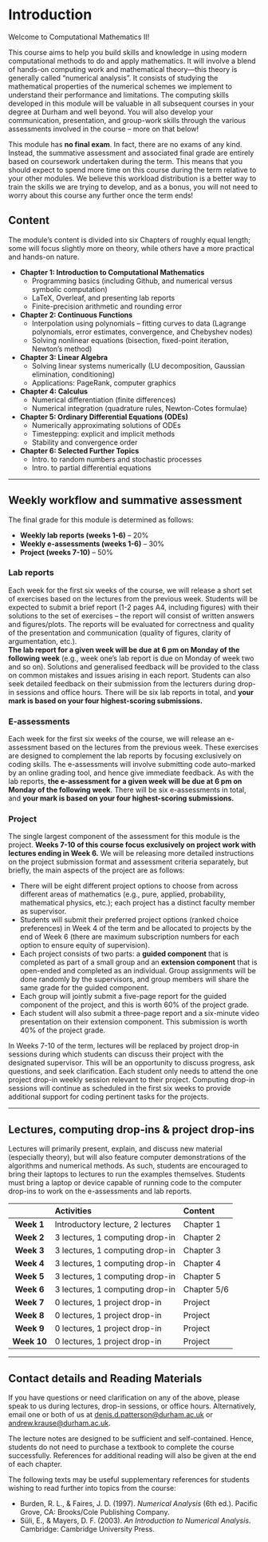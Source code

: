# Introduction {.unnumbered}

Welcome to Computational Mathematics II!

This course aims to help you build skills and knowledge in using modern computational methods to do and apply mathematics. It will involve a blend of hands-on computing work and mathematical theory—this theory is generally called "numerical analysis". It consists of studying the mathematical properties of the numerical schemes we implement to understand their performance and limitations. The computing skills developed in this module will be valuable in all subsequent courses in your degree at Durham and well beyond. You will also develop your communication, presentation, and group-work skills through the various assessments involved in the course -- more on that below! 

This module has **no final exam**. In fact, there are no exams of any kind. Instead, the summative assessment and associated final grade are entirely based on coursework undertaken during the term. This means that you should expect to spend more time on this course during the term relative to your other modules. We believe this workload distribution is a better way to train the skills we are trying to develop, and as a bonus, you will not need to worry about this course any further once the term ends!  

## Content

The module's content is divided into six Chapters of roughly equal length; some will focus slightly more on theory, while others have a more practical and hands-on nature.

- **Chapter 1: Introduction to Computational Mathematics**
    - Programming basics (including Github, and numerical versus symbolic computation)
    - LaTeX, Overleaf, and presenting lab reports
    - Finite-precision arithmetic and rounding error
- **Chapter 2: Continuous Functions**
    - Interpolation using polynomials -- fitting curves to data (Lagrange polynomials, error estimates, convergence, and Chebyshev nodes)
    - Solving nonlinear equations (bisection, fixed-point iteration, Newton's method)
- **Chapter 3: Linear Algebra**
    - Solving linear systems numerically (LU decomposition, Gaussian elimination, conditioning)
    - Applications: PageRank, computer graphics
- **Chapter 4: Calculus**
    - Numerical differentiation (finite differences)
    - Numerical integration (quadrature rules, Newton-Cotes formulae)
- **Chapter 5: Ordinary Differential Equations (ODEs)**
    - Numerically approximating solutions of ODEs
    - Timestepping: explicit and implicit methods
    - Stability and convergence order
- **Chapter 6: Selected Further Topics**
    - Intro. to random numbers and stochastic processes
    - Intro. to partial differential equations

---

## Weekly workflow and summative assessment

The final grade for this module is determined as follows:

- **Weekly lab reports (weeks 1-6)** – 20%
- **Weekly e-assessments (weeks 1-6)** – 30%
- **Project (weeks 7-10)** – 50%

### Lab reports

Each week for the first six weeks of the course, we will release a short set of exercises based on the lectures from the previous week. Students will be expected to submit a brief report (1-2 pages A4, including figures) with their solutions to the set of exercises -- the report will consist of written answers and figures/plots. The reports will be evaluated for correctness and quality of the presentation and communication (quality of figures, clarity of argumentation, etc.).  
**The lab report for a given week will be due at 6 pm on Monday of the following week** (e.g., week one's lab report is due on Monday of week two and so on). Solutions and generalised feedback will be provided to the class on common mistakes and issues arising in each report. Students can also seek detailed feedback on their submission from the lecturers during drop-in sessions and office hours. There will be six lab reports in total, and **your mark is based on your four highest-scoring submissions.**

### E-assessments

Each week for the first six weeks of the course, we will release an e-assessment based on the lectures from the previous week. These exercises are designed to complement the lab reports by focusing exclusively on coding skills. The e-assessments will involve submitting code auto-marked by an online grading tool, and hence give immediate feedback. As with the lab reports, **the e-assessment for a given week will be due at 6 pm on Monday of the following week**. There will be six e-assessments in total, and **your mark is based on your four highest-scoring submissions.**

### Project

The single largest component of the assessment for this module is the project. **Weeks 7-10 of this course focus exclusively on project work with lectures ending in Week 6.** We will be releasing more detailed instructions on the project submission format and assessment criteria separately, but briefly, the main aspects of the project are as follows:

- There will be eight different project options to choose from across different areas of mathematics (e.g., pure, applied, probability, mathematical physics, etc.); each project has a distinct faculty member as supervisor.
- Students will submit their preferred project options (ranked choice preferences) in Week 4 of the term and be allocated to projects by the end of Week 6 (there are maximum subscription numbers for each option to ensure equity of supervision).
- Each project consists of two parts: a **guided component** that is completed as part of a small group and an **extension component** that is open-ended and completed as an individual. Group assignments will be done randomly by the supervisors, and group members will share the same grade for the guided component.
- Each group will jointly submit a five-page report for the guided component of the project, and this is worth 60% of the project grade.
- Each student will also submit a three-page report and a six-minute video presentation on their extension component. This submission is worth 40% of the project grade.

In Weeks 7-10 of the term, lectures will be replaced by project drop-in sessions during which students can discuss their project with the designated supervisor. This will be an opportunity to discuss progress, ask questions, and seek clarification. Each student only needs to attend the one project drop-in weekly session relevant to their project. Computing drop-in sessions will continue as scheduled in the first six weeks to provide additional support for coding pertinent tasks for the projects.

---

## Lectures, computing drop-ins & project drop-ins

Lectures will primarily present, explain, and discuss new material (especially theory), but will also feature computer demonstrations of the algorithms and numerical methods. As such, students are encouraged to bring their laptops to lectures to run the examples themselves. Students must bring a laptop or device capable of running code to the computer drop-ins to work on the e-assessments and lab reports.

<!--
Code for all of the examples and exercises will be available on the course Github page:
[https://github.com/patterd2/MATH2731_Comp_Math](https://github.com/patterd2/MATH2731_Comp_Math)
-->

|            | Activities                        | Content    |
|:----------:|:----------------------------------|:-----------|
| **Week 1** | Introductory lecture, 2 lectures  | Chapter 1  |
| **Week 2** | 3 lectures, 1 computing drop-in   | Chapter 2  |
| **Week 3** | 3 lectures, 1 computing drop-in   | Chapter 3  |
| **Week 4** | 3 lectures, 1 computing drop-in   | Chapter 4  |
| **Week 5** | 3 lectures, 1 computing drop-in   | Chapter 5  |
| **Week 6** | 3 lectures, 1 computing drop-in   | Chapter 5/6|
| **Week 7** | 0 lectures, 1 project drop-in     | Project    |
| **Week 8** | 0 lectures, 1 project drop-in     | Project    |
| **Week 9** | 0 lectures, 1 project drop-in     | Project    |
| **Week 10**| 0 lectures, 1 project drop-in     | Project    |

---

## Contact details and Reading Materials

If you have questions or need clarification on any of the above, please speak to us during lectures, drop-in sessions, or office hours. Alternatively, email one or both of us at [denis.d.patterson@durham.ac.uk](mailto:denis.d.patterson@durham.ac.uk) or [andrew.krause@durham.ac.uk](mailto:andrew.krause@durham.ac.uk).

The lecture notes are designed to be sufficient and self-contained. Hence, students do not need to purchase a textbook to complete the course successfully. References for additional reading will also be given at the end of each chapter.

The following texts may be useful supplementary references for students wishing to read further into topics from the course:

- Burden, R. L., & Faires, J. D. (1997). *Numerical Analysis* (6th ed.). Pacific Grove, CA: Brooks/Cole Publishing Company.
- Süli, E., & Mayers, D. F. (2003). *An Introduction to Numerical Analysis*. Cambridge: Cambridge University Press.
